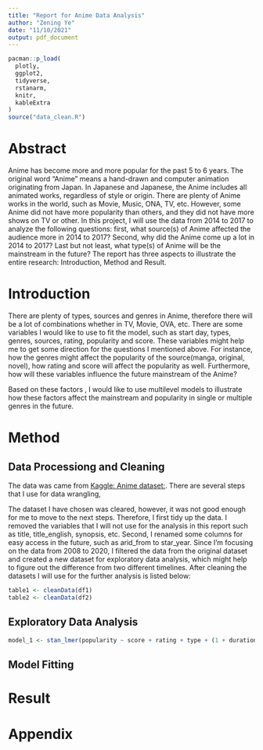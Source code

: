 ```yaml
---
title: "Report for Anime Data Analysis"
author: "Zening Ye"
date: "11/10/2021"
output: pdf_document
---
```


```r
pacman::p_load(
  plotly,
  ggplot2,
  tidyverse,
  rstanarm,
  knitr,
  kableExtra
)
source("data_clean.R")
```

# Abstract

Anime has become more and more popular for the past 5 to 6 years. The original word "Anime" means a hand-drawn and computer animation originating from Japan. In Japanese and Japanese, the Anime includes all animated works, regardless of style or origin. There are plenty of Anime works in the world, such as Movie, Music, ONA, TV, etc. However, some Anime did not have more popularity than others, and they did not have more shows on TV or other. In this project, I will use the data from 2014 to 2017 to analyze the following questions: first, what source(s) of Anime affected the audience more in 2014 to 2017? Second, why did the Anime come up a lot in 2014 to 2017? Last but not least, what type(s) of Anime will be the mainstream in the future? The report has three aspects to illustrate the entire research: Introduction, Method and Result.

# Introduction

There are plenty of types, sources and genres in Anime, therefore there will be a lot of combinations whether in TV, Movie, OVA, etc. There are some variables I would like to use to fit the model, such as start day, types, genres, sources, rating, popularity and score. These variables might help me to get some direction for the questions I mentioned above. For instance, how the genres might affect the popularity of the source(manga, original, novel), how rating and score will affect the popularity as well. Furthermore, how will these variables influence the future mainstream of the Anime?

Based on these factors , I would like to use multilevel models to illustrate how these factors affect the mainstream and popularity in single or multiple genres in the future.

# Method
## Data Processiong and Cleaning

The data was came from [Kaggle: Anime dataset: ](https://www.kaggle.com/thunderz/anime-dataset). There are several steps that I use for data wrangling, 

The dataset I have chosen was cleared, however, it was not good enough for me to move to the next steps. Therefore, I first tidy up the data. I removed the variables that I will not use for the analysis in this report such as title, title_english, synopsis, etc. Second, I renamed some columns for easy access in the future, such as arid_from to star_year. Since I’m focusing on the data from 2008 to 2020, I filtered the data from the original dataset and created a new dataset for exploratory data analysis, which might help to figure out the difference from two different timelines. After cleaning the datasets I will use for the further analysis is listed below:
```r
table1 <- cleanData(df1)
table2 <- cleanData(df2)
```

## Exploratory Data Analysis
```r
model_1 <- stan_lmer(popularity ~ score + rating + type + (1 + duration | popularity), data = df2, refresh = 0)
```

## Model Fitting

# Result

# Appendix
